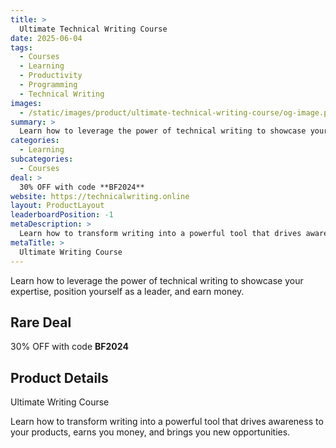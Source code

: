 ```yaml
---
title: >
  Ultimate Technical Writing Course
date: 2025-06-04
tags:
  - Courses
  - Learning
  - Productivity
  - Programming
  - Technical Writing
images:
  - /static/images/product/ultimate-technical-writing-course/og-image.png
summary: >
  Learn how to leverage the power of technical writing to showcase your expertise, position yourself as a leader, and earn money.
categories:
  - Learning
subcategories:
  - Courses
deal: >
  30% OFF with code **BF2024**
website: https://technicalwriting.online
layout: ProductLayout
leaderboardPosition: -1
metaDescription: >
  Learn how to transform writing into a powerful tool that drives awareness to your products, earns you money, and brings you new opportunities.
metaTitle: >
  Ultimate Writing Course
---
```

Learn how to leverage the power of technical writing to showcase your expertise, position yourself as a leader, and earn money.

## Rare Deal

30% OFF with code **BF2024**

## Product Details

Ultimate Writing Course

Learn how to transform writing into a powerful tool that drives awareness to your products, earns you money, and brings you new opportunities.
